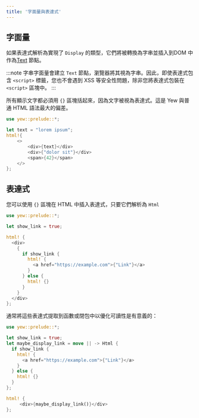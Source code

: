 ```yaml
---
title: '字面量與表達式'
---
```


## 字面量

如果表達式解析為實現了 `Display` 的類型，它們將被轉換為字串並插入到DOM 中作為[Text](https://developer.mozilla.org/en-US/docs/Web/API/Text) 節點。

:::note
字串字面量會建立 `Text` 節點，瀏覽器將其視為字串。因此，即使表達式包含 `<script>` 標籤，您也不會遇到 XSS 等安全性問題，除非您將表達式包裝在 `<script>` 區塊中。
:::

所有顯示文字都必須用 `{}` 區塊括起來，因為文字被視為表達式。這是 Yew 與普通 HTML 語法最大的偏差。

```rust
use yew::prelude::*;

let text = "lorem ipsum";
html!{
    <>
        <div>{text}</div>
        <div>{"dolor sit"}</div>
        <span>{42}</span>
    </>
};
```

## 表達式

您可以使用 `{}` 區塊在 HTML 中插入表達式，只要它們解析為 `Html`

```rust
use yew::prelude::*;

let show_link = true;

html! {
  <div>
    {
      if show_link {
        html! {
          <a href="https://example.com">{"Link"}</a>
        }
      } else {
        html! {}
      }
    }
  </div>
};
```

通常將這些表達式提取到函數或閉包中以優化可讀性是有意義的：

```rust
use yew::prelude::*;

let show_link = true;
let maybe_display_link = move || -> Html {
  if show_link {
    html! {
      <a href="https://example.com">{"Link"}</a>
    }
  } else {
    html! {}
  }
};

html! {
     <div>{maybe_display_link()}</div>
};
```
